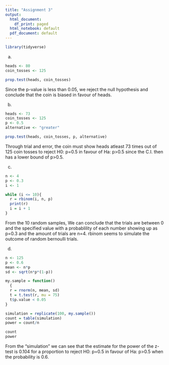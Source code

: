 ---
title: "Assignment 3"
output:
  html_document:
    df_print: paged
  html_notebook: default
  pdf_document: default
---

```{r message = F}
library(tidyverse)
```

a)
```{r}
heads <- 80
coin_tosses <- 125

prop.test(heads, coin_tosses)
```
Since the p-value is less than 0.05, we reject the null hypothesis and conclude that the coin is biased in favour of heads.

b)
```{r}
heads <- 73
coin_tosses <- 125
p <- 0.5
alternative <- "greater"

prop.test(heads, coin_tosses, p, alternative)
```
Through trial and error, the coin must show heads atleast 73 times out of 125 coin tosses to reject H0: p=0.5 in favour of Ha: p>0.5 since the C.I. then has a lower bound of p>0.5.

c)
```{r}
n <- 4
p <- 0.3
i <- 1

while (i <= 10){
  r = rbinom(i, n, p)
  print(r)
  i = i + 1
}
```
From the 10 random samples, We can conclude that the trials are between 0 and the specified value with a probablility of each number showing up as p=0.3 and the amount of trials are n=4. rbinom seems to simulate the outcome of random bernoulli trials.

d)
```{r}
n <- 125
p <- 0.6
mean <- n*p
sd <- sqrt(n*p*(1-p))

my.sample = function()
  {
  r = rnorm(n, mean, sd)
  t = t.test(r, mu = 75)
  t$p.value < 0.05
}

simulation = replicate(100, my.sample())
count = table(simulation)
power = count/n

count
power
```
From the "simulation" we can see that the estimate for the power of the z-test is 0.104 for a proportion to reject H0: p=0.5 in favour of Ha: p>0.5 when the probability is 0.6.

